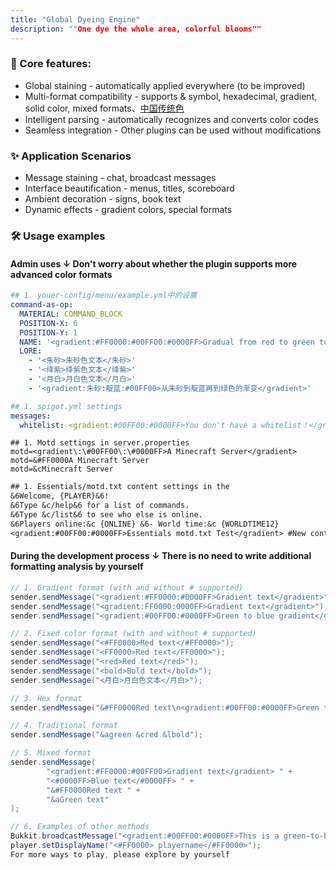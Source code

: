 ```yaml
---
title: "Global Dyeing Engine"
description: ""One dye the whole area, colorful blooms""
---
```


### 🎨 Core features:
* Global staining - automatically applied everywhere (to be improved)
* Multi-format compatibility - supports & symbol, hexadecimal, gradient, solid color, mixed formats、[中国传统色](/tools/ctc)
* Intelligent parsing - automatically recognizes and converts color codes
* Seamless integration - Other plugins can be used without modifications

### ✨ Application Scenarios
* Message staining - chat, broadcast messages
* Interface beautification - menus, titles, scoreboard
* Ambient decoration - signs, book text
* Dynamic effects - gradient colors, special formats

### 🛠️ Usage examples

#### Admin uses ↓ Don't worry about whether the plugin supports more advanced color formats
```yaml
## 1. youer-config/menu/example.yml中的设置
command-as-op:
  MATERIAL: COMMAND_BLOCK
  POSITION-X: 6
  POSITION-Y: 1
  NAME: '<gradient:#FF0000:#00FF00:#0000FF>Gradual from red to green to blue</gradient>'
  LORE:
    - '<朱砂>朱砂色文本</朱砂>'
    - '<绛紫>绛紫色文本</绛紫>'
    - '<月白>月白色文本</月白>'
    - '<gradient:朱砂:靛蓝:#00FF00>从朱砂到靛蓝再到绿色的渐变</gradient>'
```
```yaml
## 1. spigot.yml settings
messages:
  whitelist: <gradient:#00FF00:#0000FF>You don't have a whitelist！</gradient>
```
```properties
## 1. Motd settings in server.properties
motd=<gradient\:\#00FF00\:\#0000FF>A Minecraft Server</gradient>
motd=&#FF0000A Minecraft Server
motd=&cMinecraft Server
```
```txt
## 1. Essentials/motd.txt content settings in the
&6Welcome, {PLAYER}&6!
&6Type &c/help&6 for a list of commands.
&6Type &c/list&6 to see who else is online.
&6Players online:&c {ONLINE} &6- World time:&c {WORLDTIME12}
<gradient:#00FF00:#0000FF>Essentials motd.txt Test</gradient> #New content
```

#### During the development process ↓ There is no need to write additional formatting analysis by yourself
```java
// 1. Gradient format (with and without # supported)
sender.sendMessage("<gradient:#FF0000:#0000FF>Gradient text</gradient>");
sender.sendMessage("<gradient:FF0000:0000FF>Gradient text</gradient>");
sender.sendMessage("<gradient:#00FF00:#0000FF>Green to blue gradient</gradient>");

// 2. Fixed color format (with and without # supported)
sender.sendMessage("<#FF0000>Red text</#FF0000>");
sender.sendMessage("<FF0000>Red text</FF0000>");
sender.sendMessage("<red>Red text</red>");
sender.sendMessage("<bold>Bold text</bold>");
sender.sendMessage("<月白>月白色文本</月白>");

// 3. Hex format
sender.sendMessage("&#FF0000Red text\n<gradient:#00FF00:#0000FF>Green to blue gradient</gradient>");

// 4. Traditional format
sender.sendMessage("&agreen &cred &lbold");

// 5. Mixed format
sender.sendMessage(
        "<gradient:#FF0000:#00FF00>Gradient text</gradient> " +
        "<#0000FF>Blue text</#0000FF> " +
        "&#FF0000Red text " +
        "&aGreen text"
);

// 6. Examples of other methods
Bukkit.broadcastMessage("<gradient:#00FF00:#0000FF>This is a green-to-blue gradient announcement</gradient>");
player.setDisplayName("<#FF0000> playername</#FF0000>");
For more ways to play, please explore by yourself
```